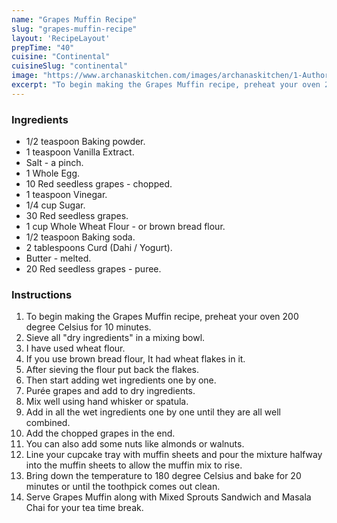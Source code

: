 ---
name: "Grapes Muffin Recipe"
slug: "grapes-muffin-recipe"
layout: 'RecipeLayout'
prepTime: "40"
cuisine: "Continental"
cuisineSlug: "continental"
image: "https://www.archanaskitchen.com/images/archanaskitchen/1-Author/shwetapatel1117-gmail.com/Grapes_muffins_.jpg"
excerpt: "To begin making the Grapes Muffin recipe, preheat your oven 200 degree Celsius for 10 minutes"
---

### Ingredients

- 1/2 teaspoon Baking powder.
- 1 teaspoon Vanilla Extract.
- Salt - a pinch.
- 1 Whole Egg.
- 10 Red seedless grapes - chopped.
- 1 teaspoon Vinegar.
- 1/4 cup Sugar.
- 30 Red seedless grapes.
- 1 cup Whole Wheat Flour - or brown bread flour.
- 1/2 teaspoon Baking soda.
- 2 tablespoons Curd (Dahi / Yogurt).
- Butter - melted.
- 20 Red seedless grapes - puree.

### Instructions

1. To begin making the Grapes Muffin recipe, preheat your oven 200 degree Celsius for 10 minutes.
1. Sieve all "dry ingredients" in a mixing bowl.
1. I have used wheat flour.
1. If you use brown bread flour, It had wheat flakes in it.
1. After sieving the flour put back the flakes.
1. Then start adding wet ingredients one by one.
1. Purée grapes and add to dry ingredients.
1. Mix well using hand whisker or spatula.
1. Add in all the wet ingredients one by one until they are all well combined.
1. Add the chopped grapes in the end.
1. You can also add some nuts like almonds or walnuts.
1. Line your cupcake tray with muffin sheets and pour the mixture halfway into the muffin sheets to allow the muffin mix to rise.
1. Bring down the temperature to 180 degree Celsius and bake for 20 minutes or until the toothpick comes out clean.
1. Serve Grapes Muffin along with Mixed Sprouts Sandwich and Masala Chai for your tea time break.
